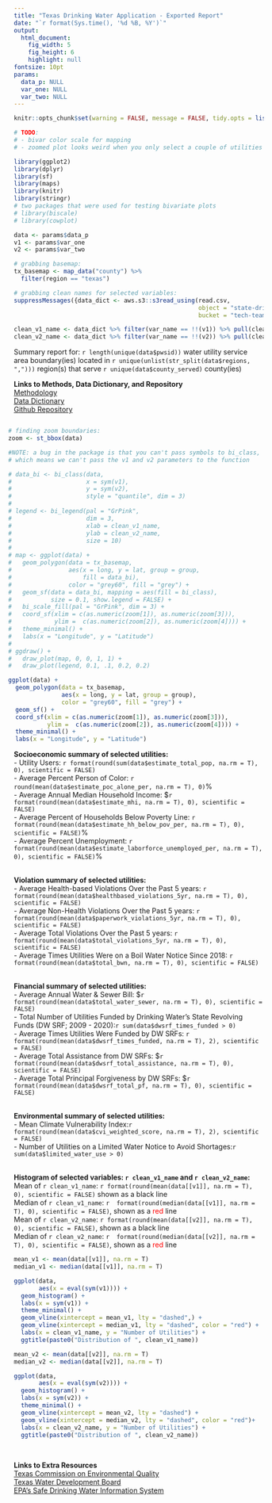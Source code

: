 ```yaml
---
title: "Texas Drinking Water Application - Exported Report"
date: "`r format(Sys.time(), '%d %B, %Y')`"
output:
  html_document:
    fig_width: 5
    fig_height: 6
    highlight: null
fontsize: 10pt
params:
  data_p: NULL
  var_one: NULL
  var_two: NULL
---
```


```r
knitr::opts_chunk$set(warning = FALSE, message = FALSE, tidy.opts = list(width.cutoff = 60), tidy = TRUE) 

# TODO: 
# - bivar color scale for mapping 
# - zoomed plot looks weird when you only select a couple of utilities
```

```r
library(ggplot2)
library(dplyr)
library(sf)
library(maps)
library(knitr)
library(stringr)
# two packages that were used for testing bivariate plots 
# library(biscale)
# library(cowplot)

data <- params$data_p
v1 <- params$var_one
v2 <- params$var_two

# grabbing basemap: 
tx_basemap <- map_data("county") %>%
  filter(region == "texas")

# grabbing clean names for selected variables: 
suppressMessages({data_dict <- aws.s3::s3read_using(read.csv, 
                                                    object = "state-drinking-water/TX/clean/app/app-data-dict-test.csv",
                                                    bucket = "tech-team-data")})

clean_v1_name <- data_dict %>% filter(var_name == !!(v1)) %>% pull(clean_name)
clean_v2_name <- data_dict %>% filter(var_name == !!(v2)) %>% pull(clean_name)
```

Summary report for: ``r length(unique(data$pwsid))`` water utility service area boundary(ies) located in ``r unique(unlist(str_split(data$regions, ",")))`` region(s) that serve ``r unique(data$county_served)`` county(ies)

<b> Links to Methods, Data Dictionary, and Repository </b>\
[Methodology](https://docs.google.com/document/d/1va2Iq2oJxnqiwgNHD4bWpXKxdWbq-TYoYkosj1oz_JU/edit)\
[Data Dictionary](https://docs.google.com/spreadsheets/d/1bzNPxhL-l6DeGElhG1c70Of8DGAQasMDUuX3rPHVe2A/edit#gid=0)\
[Github Repository](https://github.com/Environmental-Policy-Innovation-Center/tx-dw-tool/tree/prod)\


<div style= "float:right; position: relative">
```r
# finding zoom boundaries: 
zoom <- st_bbox(data)

#NOTE: a bug in the package is that you can't pass symbols to bi_class, 
# which means we can't pass the v1 and v2 parameters to the function 

# data_bi <- bi_class(data,
#                     x = sym(v1),
#                     y = sym(v2),
#                     style = "quantile", dim = 3)
# 
# legend <- bi_legend(pal = "GrPink",
#                     dim = 3,
#                     xlab = clean_v1_name,
#                     ylab = clean_v2_name,
#                     size = 10)
# 
# map <- ggplot(data) + 
#   geom_polygon(data = tx_basemap, 
#                aes(x = long, y = lat, group = group, 
#                    fill = data_bi),
#                color = "grey60", fill = "grey") +   
#   geom_sf(data = data_bi, mapping = aes(fill = bi_class),
#           size = 0.1, show.legend = FALSE) +
#   bi_scale_fill(pal = "GrPink", dim = 3) +
#   coord_sf(xlim = c(as.numeric(zoom[1]), as.numeric(zoom[3])), 
#            ylim =  c(as.numeric(zoom[2]), as.numeric(zoom[4]))) + 
#   theme_minimal() + 
#   labs(x = "Longitude", y = "Latitude")
# 
# ggdraw() +
#   draw_plot(map, 0, 0, 1, 1) +
#   draw_plot(legend, 0.1, .1, 0.2, 0.2)

ggplot(data) +
  geom_polygon(data = tx_basemap,
               aes(x = long, y = lat, group = group),
               color = "grey60", fill = "grey") +
  geom_sf() +
  coord_sf(xlim = c(as.numeric(zoom[1]), as.numeric(zoom[3])),
           ylim =  c(as.numeric(zoom[2]), as.numeric(zoom[4]))) +
  theme_minimal() +
  labs(x = "Longitude", y = "Latitude")
```
</div>

<b> Socioeconomic summary of selected utilities: </b>\
- Utility Users: ``r format(round(sum(data$estimate_total_pop, na.rm = T), 0), scientific = FALSE)``\
- Average Percent Person of Color: ``r round(mean(data$estimate_poc_alone_per, na.rm = T), 0)``%\
- Average Annual Median Household Income: \$``r format(round(mean(data$estimate_mhi, na.rm = T), 0), scientific = FALSE) ``\
- Average Percent of Households Below Poverty Line: ``r format(round(mean(data$estimate_hh_below_pov_per, na.rm = T), 0), scientific = FALSE) ``%\
- Average Percent Unemployment: ``r format(round(mean(data$estimate_laborforce_unemployed_per, na.rm = T), 0), scientific = FALSE) ``%\
<br />

<b> Violation summary of selected utilities: </b>\
- Average Health-based Violations Over the Past 5 years: ``r format(round(mean(data$healthbased_violations_5yr, na.rm = T), 0), scientific = FALSE) ``\
- Average Non-Health Violations Over the Past 5 years: ``r format(round(mean(data$paperwork_violations_5yr, na.rm = T), 0), scientific = FALSE) ``\
- Average Total Violations Over the Past 5 years: ``r format(round(mean(data$total_violations_5yr, na.rm = T), 0), scientific = FALSE) ``\
- Average Times Utilities Were on a Boil Water Notice Since 2018: ``r format(round(mean(data$total_bwn, na.rm = T), 0), scientific = FALSE) ``\
<br />

<b> Financial summary of selected utilities: </b>\
- Average Annual Water & Sewer Bill: \$``r format(round(mean(data$total_water_sewer, na.rm = T), 0), scientific = FALSE) ``\
- Total Number of Utilities Funded by Drinking Water's State Revolving Funds (DW SRF; 2009 - 2020):``r sum(data$dwsrf_times_funded > 0) ``\
- Average Times Utilities Were Funded by DW SRFs: ``r format(round(mean(data$dwsrf_times_funded, na.rm = T), 2), scientific = FALSE) ``\
- Average Total Assistance from DW SRFs: \$``r format(round(mean(data$dwsrf_total_assistance, na.rm = T), 0), scientific = FALSE) ``\
- Average Total Principal Forgiveness by DW SRFs: \$``r format(round(mean(data$dwsrf_total_pf, na.rm = T), 0), scientific = FALSE) ``\
<br />

<b> Environmental summary of selected utilities: </b> \
- Mean Climate Vulnerability Index:``r format(round(mean(data$cvi_weighted_score, na.rm = T), 2), scientific = FALSE) ``\
- Number of Utilities on a Limited Water Notice to Avoid Shortages:``r sum(data$limited_water_use > 0) ``\
<br />

<b> Histogram of selected variables: ``r clean_v1_name `` and ``r clean_v2_name``: </b> \
Mean of ``r clean_v1_name ``: ``r format(round(mean(data[[v1]], na.rm = T), 0), scientific = FALSE)`` shown as a black line\
Median of ``r clean_v1_name ``: ``r  format(round(median(data[[v1]], na.rm = T), 0), scientific = FALSE)``, shown as a <span style="color: red;"> red </span> line\
Mean of ``r clean_v2_name ``: ``r format(round(mean(data[[v2]], na.rm = T), 0), scientific = FALSE)``, shown as a black line\
Median of ``r clean_v2_name ``: ``r  format(round(median(data[[v2]], na.rm = T), 0), scientific = FALSE)``, shown as a <span style="color: red;"> red </span> line\

```r
mean_v1 <- mean(data[[v1]], na.rm = T)
median_v1 <- median(data[[v1]], na.rm = T)

ggplot(data, 
       aes(x = eval(sym(v1)))) +
  geom_histogram() + 
  labs(x = sym(v1)) + 
  theme_minimal() + 
  geom_vline(xintercept = mean_v1, lty = "dashed",) + 
  geom_vline(xintercept = median_v1, lty = "dashed", color = "red") + 
  labs(x = clean_v1_name, y = "Number of Utilities") + 
  ggtitle(paste0("Distribution of ", clean_v1_name))

mean_v2 <- mean(data[[v2]], na.rm = T)
median_v2 <- median(data[[v2]], na.rm = T)

ggplot(data,
       aes(x = eval(sym(v2)))) +
  geom_histogram() +
  labs(x = sym(v2)) +
  theme_minimal() +
  geom_vline(xintercept = mean_v2, lty = "dashed") +
  geom_vline(xintercept = median_v2, lty = "dashed", color = "red")+
  labs(x = clean_v2_name, y = "Number of Utilities") + 
  ggtitle(paste0("Distribution of ", clean_v2_name))
```
<br />

<b> Links to Extra Resources </b> \
[Texas Commission on Environmental Quality](https://www.tceq.texas.gov/)\
[Texas Water Development Board](https://www.twdb.texas.gov/index.asp)\
[EPA's Safe Drinking Water Information System](https://www.epa.gov/enviro/sdwis-overview)\

